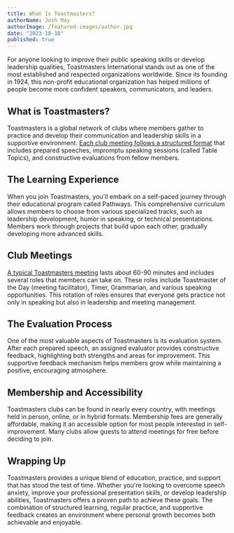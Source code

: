 ```yaml
---
title: What Is Toastmasters?
authorName: Josh May
authorImage: /featured-images/author.jpg
date: "2023-10-10"
published: true
---
```


For anyone looking to improve their public speaking skills or develop leadership qualities, Toastmasters International stands out as one of the most established and respected organizations worldwide. Since its founding in 1924, this non-profit educational organization has helped millions of people become more confident speakers, communicators, and leaders.

## What is Toastmasters?

Toastmasters is a global network of clubs where members gather to practice and develop their communication and leadership skills in a supportive environment. [Each club meeting follows a structured format](https://thespeakerlab.com/blog/7-things-you-should-know-about-toastmasters/) that includes prepared speeches, impromptu speaking sessions (called Table Topics), and constructive evaluations from fellow members.

## The Learning Experience

When you join Toastmasters, you'll embark on a self-paced journey through their educational program called Pathways. This comprehensive curriculum allows members to choose from various specialized tracks, such as leadership development, humor in speaking, or technical presentations. Members work through projects that build upon each other, gradually developing more advanced skills.

## Club Meetings

[A typical Toastmasters meeting](https://yoodli.ai/blog/what-is-toastmasters-like-my-first-club-experience) lasts about 60-90 minutes and includes several roles that members can take on. These roles include Toastmaster of the Day (meeting facilitator), Timer, Grammarian, and various speaking opportunities. This rotation of roles ensures that everyone gets practice not only in speaking but also in leadership and meeting management.

## The Evaluation Process

One of the most valuable aspects of Toastmasters is its evaluation system. After each prepared speech, an assigned evaluator provides constructive feedback, highlighting both strengths and areas for improvement. This supportive feedback mechanism helps members grow while maintaining a positive, encouraging atmosphere.

## Membership and Accessibility

Toastmasters clubs can be found in nearly every country, with meetings held in person, online, or in hybrid formats. Membership fees are generally affordable, making it an accessible option for most people interested in self-improvement. Many clubs allow guests to attend meetings for free before deciding to join.

## Wrapping Up

Toastmasters provides a unique blend of education, practice, and support that has stood the test of time. Whether you're looking to overcome speech anxiety, improve your professional presentation skills, or develop leadership abilities, Toastmasters offers a proven path to achieve these goals. The combination of structured learning, regular practice, and supportive feedback creates an environment where personal growth becomes both achievable and enjoyable.
